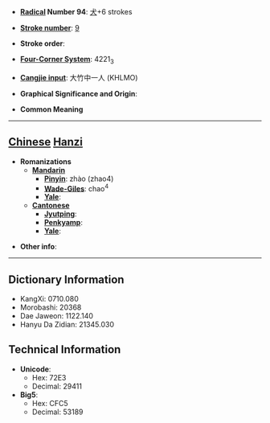 * '''[[Wiktionary:Chinese radical index| Radical]] Number 94''': [[Wiktionary:Chinese radical index 犬|犬]]+6 strokes

* '''[[Wiktionary:Chinese total strokes index|Stroke number]]''': [[Wiktionary:Chinese total strokes index 9|9]]

* '''Stroke order''': 

* '''[[Wiktionary:Chinese four corner index|Four-Corner System]]''': 4221<sub>3</sub>

* '''[[Wiktionary:Chinese Cangjie index|Cangjie input]]''': 大竹中一人 (KHLMO)

* '''Graphical Significance and Origin''': 

* '''Common Meaning'''

----

== [[Chinese]] [[Hanzi]] ==

* '''Romanizations'''
** '''[[Mandarin]]'''
*** '''[[Pinyin]]''': zhào (zhao4)
*** '''[[Wade-Giles]]''': chao<sup>4</sup>
*** '''[[Yale]]''': 
** '''[[Cantonese]]'''
*** '''[[Jyutping]]''':
*** '''[[Penkyamp]]''': 
*** '''[[Yale]]''': 

* '''Other info''': 

----

== Dictionary Information ==

* KangXi: 0710.080
* Morobashi: 20368
* Dae Jaweon: 1122.140
* Hanyu Da Zidian: 21345.030

== Technical Information ==

* '''Unicode''':
** Hex: 72E3
** Decimal: 29411
* '''Big5''':
** Hex: CFC5
** Decimal: 53189
